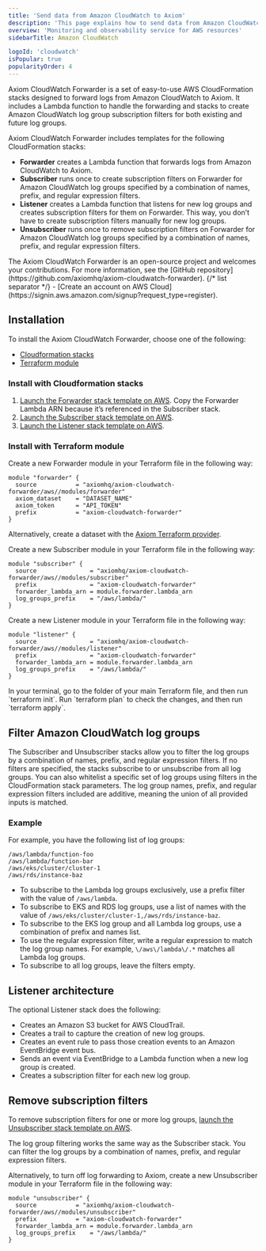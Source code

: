 ```yaml
---
title: 'Send data from Amazon CloudWatch to Axiom'
description: 'This page explains how to send data from Amazon CloudWatch to Axiom.'
overview: 'Monitoring and observability service for AWS resources'
sidebarTitle: Amazon CloudWatch

logoId: 'cloudwatch'
isPopular: true
popularityOrder: 4
---
```



Axiom CloudWatch Forwarder is a set of easy-to-use AWS CloudFormation stacks designed to forward logs from Amazon CloudWatch to Axiom. It includes a Lambda function to handle the forwarding and stacks to create Amazon CloudWatch log group subscription filters for both existing and future log groups.

Axiom CloudWatch Forwarder includes templates for the following CloudFormation stacks:

- **Forwarder** creates a Lambda function that forwards logs from Amazon CloudWatch to Axiom.
- **Subscriber** runs once to create subscription filters on Forwarder for Amazon CloudWatch log groups specified by a combination of names, prefix, and regular expression filters.
- **Listener** creates a Lambda function that listens for new log groups and creates subscription filters for them on Forwarder. This way, you don’t have to create subscription filters manually for new log groups.
- **Unsubscriber** runs once to remove subscription filters on Forwarder for Amazon CloudWatch log groups specified by a combination of names, prefix, and regular expression filters.

<AwsDisclaimer />

<Note>
    The Axiom CloudWatch Forwarder is an open-source project and welcomes your contributions. For more information, see the [GitHub repository](https://github.com/axiomhq/axiom-cloudwatch-forwarder).
</Note>

<Prerequisites />
{/* list separator */}
- [Create an account on AWS Cloud](https://signin.aws.amazon.com/signup?request_type=register).

## Installation

To install the Axiom CloudWatch Forwarder, choose one of the following:

- [Cloudformation stacks](#install-with-cloudformation-stacks)
- [Terraform module](#install-with-terraform-module)

### Install with Cloudformation stacks

1. [Launch the Forwarder stack template on AWS](https://console.aws.amazon.com/cloudformation/home?#/stacks/new?stackName=axiom-cloudwatch-forwarder&templateURL=https://axiom-cloudformation.s3.amazonaws.com/stacks/axiom-cloudwatch-forwarder-v1.1.1-cloudformation-stack.yaml). Copy the Forwarder Lambda ARN because it’s referenced in the Subscriber stack.
1. [Launch the Subscriber stack template on AWS](https://console.aws.amazon.com/cloudformation/home?#/stacks/new?stackName=axiom-cloudwatch-subscriber&templateURL=https://axiom-cloudformation.s3.amazonaws.com/stacks/axiom-cloudwatch-subscriber-v1.1.1-cloudformation-stack.yaml).
1. [Launch the Listener stack template on AWS](https://console.aws.amazon.com/cloudformation/home?#/stacks/new?stackName=axiom-cloudwatch-listener&templateURL=https://axiom-cloudformation.s3.amazonaws.com/stacks/axiom-cloudwatch-listener-v1.1.1-cloudformation-stack.yaml).

### Install with Terraform module

<Steps>
<Step>

Create a new Forwarder module in your Terraform file in the following way:

```hcl
module "forwarder" {
  source           = "axiomhq/axiom-cloudwatch-forwarder/aws//modules/forwarder"
  axiom_dataset    = "DATASET_NAME"
  axiom_token      = "API_TOKEN"
  prefix           = "axiom-cloudwatch-forwarder"
}
```

<Info>
<ReplaceDatasetToken />
</Info>

Alternatively, create a dataset with the [Axiom Terraform provider](/apps/terraform#create-dataset).

</Step>
<Step>

Create a new Subscriber module in your Terraform file in the following way:

``` hcl
module "subscriber" {
  source               = "axiomhq/axiom-cloudwatch-forwarder/aws//modules/subscriber"
  prefix               = "axiom-cloudwatch-forwarder"
  forwarder_lambda_arn = module.forwarder.lambda_arn
  log_groups_prefix    = "/aws/lambda/"
}
```

</Step>
<Step>

Create a new Listener module in your Terraform file in the following way:

```hcl
module "listener" {
  source               = "axiomhq/axiom-cloudwatch-forwarder/aws//modules/listener"
  prefix               = "axiom-cloudwatch-forwarder"
  forwarder_lambda_arn = module.forwarder.lambda_arn
  log_groups_prefix    = "/aws/lambda/"
}
```

</Step>
<Step>
In your terminal, go to the folder of your main Terraform file, and then run `terraform init`.
</Step>
<Step>
Run `terraform plan` to check the changes, and then run `terraform apply`.
</Step>
</Steps>

## Filter Amazon CloudWatch log groups

The Subscriber and Unsubscriber stacks allow you to filter the log groups by a combination of names, prefix, and regular expression filters. If no filters are specified, the stacks subscribe to or unsubscribe from all log groups. You can also whitelist a specific set of log groups using filters in the CloudFormation stack parameters. The log group names, prefix, and regular expression filters included are additive, meaning the union of all provided inputs is matched.

### Example

For example, you have the following list of log groups:

```
/aws/lambda/function-foo
/aws/lambda/function-bar
/aws/eks/cluster/cluster-1
/aws/rds/instance-baz
```

- To subscribe to the Lambda log groups exclusively, use a prefix filter with the value of `/aws/lambda`.
- To subscribe to EKS and RDS log groups, use a list of names with the value of `/aws/eks/cluster/cluster-1,/aws/rds/instance-baz`.
- To subscribe to the EKS log group and all Lambda log groups, use a combination of prefix and names list.
- To use the regular expression filter, write a regular expression to match the log group names. For example, `\/aws\/lambda\/.*` matches all Lambda log groups.
- To subscribe to all log groups, leave the filters empty.

## Listener architecture

The optional Listener stack does the following:

- Creates an Amazon S3 bucket for AWS CloudTrail.
- Creates a trail to capture the creation of new log groups.
- Creates an event rule to pass those creation events to an Amazon EventBridge event bus.
- Sends an event via EventBridge to a Lambda function when a new log group is created.
- Creates a subscription filter for each new log group.

## Remove subscription filters

To remove subscription filters for one or more log groups, [launch the Unsubscriber stack template on AWS](https://console.aws.amazon.com/cloudformation/home?#/stacks/new?stackName=axiom-cloudwatch-subscriber&templateURL=https://axiom-cloudformation.s3.amazonaws.com/stacks/axiom-cloudwatch-unsubscriber-v1.1.1-cloudformation-stack.yaml).

The log group filtering works the same way as the Subscriber stack. You can filter the log groups by a combination of names, prefix, and regular expression filters.

Alternatively, to turn off log forwarding to Axiom, create a new Unsubscriber module in your Terraform file in the following way:

```hcl
module "unsubscriber" {
  source           = "axiomhq/axiom-cloudwatch-forwarder/aws//modules/unsubscriber"
  prefix           = "axiom-cloudwatch-forwarder"
  forwarder_lambda_arn = module.forwarder.lambda_arn
  log_groups_prefix    = "/aws/lambda/"
}
```
